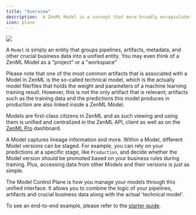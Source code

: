 ```yaml
---
title: "Overview"
description:  A ZenML Model is a concept that more broadly encapsulates your ML products business logic.
icon: plane
---
```


<Frame caption="Walkthrough of ZenML Model Control Plane (Dashboard available only on ZenML Pro)
">
  <img src="/_assets/how-to/stack-61.gif"/>
</Frame>


A `Model` is simply an entity that groups pipelines, artifacts, metadata, and other crucial business data into a unified entity. You may even think of a ZenML Model as a "project" or a "workspace"

<Note>
  Please note that one of the most common artifacts that is associated with a Model in ZenML is the so-called technical model, which is the actually model file/files that holds the weight and parameters of a machine learning training result. However, this is not the only artifact that is relevant; artifacts such as the training data and the predictions this model produces in production are also linked inside a ZenML Model.
</Note>

Models are first-class citizens in ZenML and as such viewing and using them is unified and centralized in the ZenML API, client as well as on the [ZenML Pro](https://zenml.io/pro) dashboard.

A Model captures lineage information and more. Within a Model, different Model versions can be staged. For example, you can rely on your predictions at a specific stage, like `Production`, and decide whether the Model version should be promoted based on your business rules during training. Plus, accessing data from other Models and their versions is just as simple.

The Model Control Plane is how you manage your models through this unified interface. It allows you to combine the logic of your pipelines, artifacts and crucial business data along with the actual 'technical model'.

To see an end-to-end example, please refer to the [starter guide](/v/0.66.0/user-guide/guides/starter-guide/track-ml-models).
